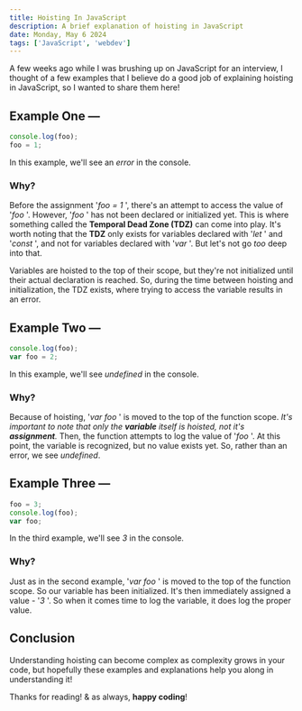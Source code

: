 ```yaml
---
title: Hoisting In JavaScript
description: A brief explanation of hoisting in JavaScript
date: Monday, May 6 2024
tags: ['JavaScript', 'webdev']
---
```


A few weeks ago while I was brushing up on JavaScript for an interview, 
I thought of a few examples that I believe do a good job of explaining hoisting in JavaScript, so I wanted to share them here!

## Example One &mdash;
```js
console.log(foo);
foo = 1;
```
In this example, we'll see an *error* in the console. 

### Why? 
Before the assignment '*foo = 1* ', there's an attempt to access the value of '*foo* '. However, '*foo* ' has not been declared or initialized yet. This is where something called the **Temporal Dead Zone (TDZ)** can come into play. It's worth noting that the **TDZ** only exists for variables declared with '*let* ' and '*const* ', and not for variables declared with '*var* '. But let's not go *too* deep into that. 

Variables are hoisted to the top of their scope, but they're not initialized until their actual declaration is reached. So, during the time between hoisting and initialization, the TDZ exists, where trying to access the variable results in an error.

## Example Two &mdash;
```js
console.log(foo);
var foo = 2;
```
In this example, we'll see *undefined* in the console. 

### Why?
Because of hoisting, '*var foo* ' is moved to the top of the function scope. *It's important to note that only the **variable** itself is hoisted, not it's **assignment**.* Then, the function attempts to log the value of '*foo* '. At this point, the variable is recognized, but no value exists yet. So, rather than an error, we see *undefined*. 

## Example Three &mdash;
```js
foo = 3;
console.log(foo);
var foo;
```
In the third example, we'll see *3* in the console. 

### Why?
Just as in the second example, '*var foo* ' is moved to the top of the function scope. So our variable has been initialized. It's then immediately assigned a value - '*3* '. So when it comes time to log the variable, it does log the proper value. 

## Conclusion
Understanding hoisting can become complex as complexity grows in your code, but hopefully these examples and explanations help you along in understanding it! 

Thanks for reading! & as always, **happy coding**! 